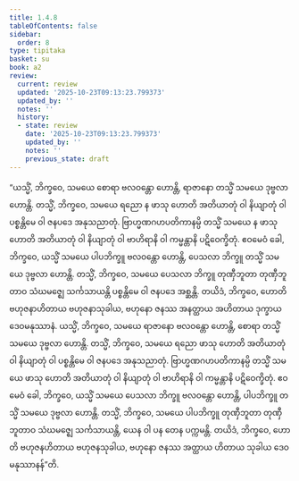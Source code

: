 ```yaml
---
title: 1.4.8
tableOfContents: false
sidebar:
  order: 8
type: tipitaka
basket: su
book: a2
review:
  current: review
  updated: '2025-10-23T09:13:23.799373'
  updated_by: ''
  notes: ''
  history:
  - state: review
    date: '2025-10-23T09:13:23.799373'
    updated_by: ''
    notes: ''
    previous_state: draft
---
```



<ReviewStatus review={frontmatter.review} showDetails={true} />

<HypothesisAnnotation frontmatter={frontmatter} />

<DynamicBreadcrumb />

<Division number="40" book="a2" e="ch" v="15" p="69">

<Paragraph number="99" book="a2">
“ယသ္မိံ, ဘိက္ခဝေ, သမယေ စောရာ ဗလဝန္တော ဟောန္တိ, ရာဇာနော တသ္မိံ သမယေ ဒုဗ္ဗလာ ဟောန္တိ. တသ္မိံ, ဘိက္ခဝေ, သမယေ ရညော န ဖာသု ဟောတိ အတိယာတုံ ဝါ နိယျာတုံ ဝါ ပစ္စန္တိမေ ဝါ ဇနပဒေ အနုသညာတုံ. ဗြာဟ္မဏဂဟပတိကာနမ္ပိ တသ္မိံ သမယေ န ဖာသု ဟောတိ အတိယာတုံ ဝါ နိယျာတုံ ဝါ ဗာဟိရာနိ ဝါ ကမ္မန္တာနိ ပဋိဝေက္ခိတုံ. ဧဝမေဝံ ခေါ, ဘိက္ခဝေ, ယသ္မိံ သမယေ ပါပဘိက္ခူ ဗလဝန္တော ဟောန္တိ, ပေသလာ ဘိက္ခူ တသ္မိံ သမယေ ဒုဗ္ဗလာ ဟောန္တိ. တသ္မိံ, ဘိက္ခဝေ, သမယေ ပေသလာ ဘိက္ခူ တုဏှီဘူတာ တုဏှီဘူတာဝ သံဃမဇ္ဈေ သင်္ကသာယန္တိ ပစ္စန္တိမေ ဝါ ဇနပဒေ အစ္ဆန္တိ. တယိဒံ, ဘိက္ခဝေ, ဟောတိ ဗဟုဇနာဟိတာယ ဗဟုဇနာသုခါယ, ဗဟုနော ဇနဿ အနတ္ထာယ အဟိတာယ ဒုက္ခာယ ဒေဝမနုဿာနံ.
</Paragraph>

<Paragraph number="100" book="a2">
ယသ္မိံ, ဘိက္ခဝေ, သမယေ ရာဇာနော ဗလဝန္တော ဟောန္တိ, စောရာ တသ္မိံ သမယေ ဒုဗ္ဗလာ ဟောန္တိ. တသ္မိံ, ဘိက္ခဝေ, သမယေ ရညော ဖာသု ဟောတိ အတိယာတုံ ဝါ နိယျာတုံ ဝါ ပစ္စန္တိမေ ဝါ ဇနပဒေ အနုသညာတုံ. ဗြာဟ္မဏဂဟပတိကာနမ္ပိ တသ္မိံ သမယေ ဖာသု ဟောတိ အတိယာတုံ ဝါ နိယျာတုံ ဝါ ဗာဟိရာနိ ဝါ ကမ္မန္တာနိ ပဋိဝေက္ခိတုံ. ဧဝမေဝံ ခေါ, ဘိက္ခဝေ, ယသ္မိံ သမယေ ပေသလာ ဘိက္ခူ ဗလဝန္တော ဟောန္တိ, ပါပဘိက္ခူ တသ္မိံ သမယေ ဒုဗ္ဗလာ ဟောန္တိ. တသ္မိံ, ဘိက္ခဝေ, သမယေ ပါပဘိက္ခူ တုဏှီဘူတာ တုဏှီဘူတာဝ သံဃမဇ္ဈေ သင်္ကသာယန္တိ, ယေန ဝါ ပန တေန ပက္ကမန္တိ. တယိဒံ, ဘိက္ခဝေ, ဟောတိ ဗဟုဇနဟိတာယ ဗဟုဇနသုခါယ, ဗဟုနော ဇနဿ အတ္ထာယ ဟိတာယ သုခါယ ဒေဝမနုဿာနန်”တိ.
</Paragraph>
</Division>